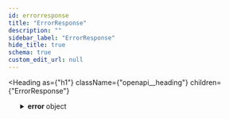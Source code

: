 ```yaml
---
id: errorresponse
title: "ErrorResponse"
description: ""
sidebar_label: "ErrorResponse"
hide_title: true
schema: true
custom_edit_url: null
---
```



<Heading
  as={"h1"}
  className={"openapi__heading"}
  children={"ErrorResponse"}
>
</Heading>





<ul>
  <SchemaItem
    collapsible={true}
    className={"schemaItem"}
  >
    <details
      style={{}}
      className={"openapi-markdown__details"}
    >
      <summary
        style={{}}
      >
        <span
          className={"openapi-schema__container"}
        >
          <strong
            className={"openapi-schema__property"}
          >
            error
          </strong><span
            className={"openapi-schema__name"}
          >
             object
          </span>
        </span>
      </summary><div
        style={{"marginLeft":"1rem"}}
      >
        <SchemaItem
          collapsible={false}
          name={"status"}
          required={true}
          schemaName={"string"}
          qualifierMessage={undefined}
          schema={{"type":"string","example":"ERROR","description":"ERROR"}}
        >
          
        </SchemaItem><SchemaItem
          collapsible={false}
          name={"status_code"}
          required={true}
          schemaName={"string"}
          qualifierMessage={undefined}
          schema={{"type":"string","example":"BP-DR-23","description":"Code of error."}}
        >
          
        </SchemaItem><SchemaItem
          collapsible={false}
          name={"status_message"}
          required={true}
          schemaName={"string"}
          qualifierMessage={undefined}
          schema={{"type":"string","example":"Field payment.document must be a valid CPF","description":"Message about error."}}
        >
          
        </SchemaItem>
      </div>
    </details>
  </SchemaItem>
</ul>
            